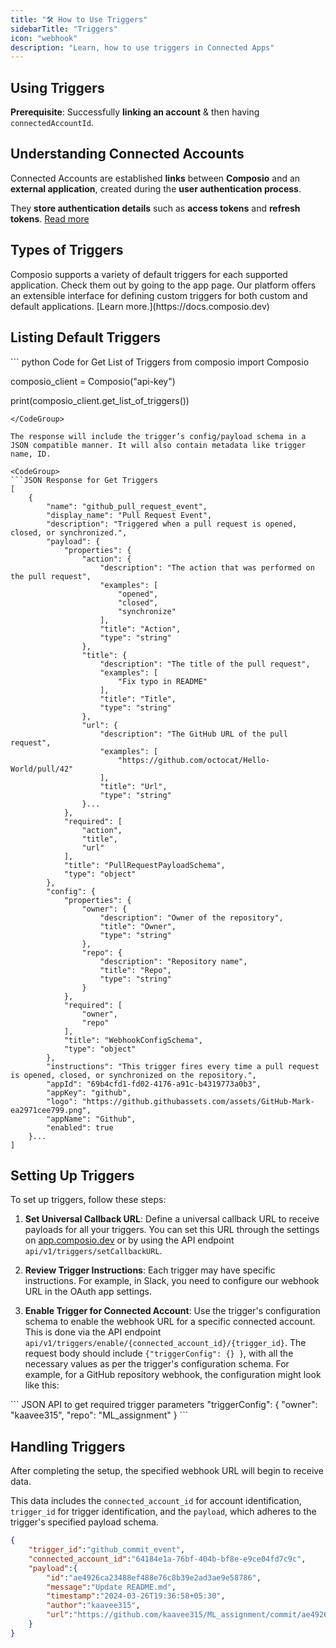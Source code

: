 ```yaml
---
title: "🛠️ How to Use Triggers"
sidebarTitle: "Triggers"
icon: "webhook"
description: "Learn, how to use triggers in Connected Apps"
---
```


## Using Triggers

**Prerequisite**: Successfully **linking an account** & then having `connectedAccountId`.

## **Understanding Connected Accounts**

Connected Accounts are established **links** between **Composio** and an **external application**, created during the **user authentication process**.

They **store authentication details** such as **access tokens** and **refresh tokens**. [Read more](https://docs.composio.dev/integrations/integration-guide)

## **Types of Triggers**

<AccordionGroup>
  <Accordion title="Option 1️⃣ Default Triggers (Preferred)">
    Composio supports a variety of default triggers for each supported
    application. Check them out by going to the app page. 
  </Accordion>
  <Accordion title="Option 2️⃣ Custom Triggers (Build your Own)">
    Our platform offers an extensible interface for defining custom triggers for
    both custom and default applications. [Learn more.](https://docs.composio.dev)
  </Accordion>
</AccordionGroup>

## Listing Default Triggers

<CodeGroup>
``` python Code for Get List of Triggers
from composio import Composio

composio_client = Composio("api-key")

print(composio_client.get_list_of_triggers())

```
</CodeGroup>

The response will include the trigger’s config/payload schema in a JSON compatible manner. It will also contain metadata like trigger name, ID. 

<CodeGroup>
```JSON Response for Get Triggers 
[
    {
        "name": "github_pull_request_event",
        "display_name": "Pull Request Event",
        "description": "Triggered when a pull request is opened, closed, or synchronized.",
        "payload": {
            "properties": {
                "action": {
                    "description": "The action that was performed on the pull request",
                    "examples": [
                        "opened",
                        "closed",
                        "synchronize"
                    ],
                    "title": "Action",
                    "type": "string"
                },
                "title": {
                    "description": "The title of the pull request",
                    "examples": [
                        "Fix typo in README"
                    ],
                    "title": "Title",
                    "type": "string"
                },
                "url": {
                    "description": "The GitHub URL of the pull request",
                    "examples": [
                        "https://github.com/octocat/Hello-World/pull/42"
                    ],
                    "title": "Url",
                    "type": "string"
                }...
            },
            "required": [
                "action",
                "title",
                "url"
            ],
            "title": "PullRequestPayloadSchema",
            "type": "object"
        },
        "config": {
            "properties": {
                "owner": {
                    "description": "Owner of the repository",
                    "title": "Owner",
                    "type": "string"
                },
                "repo": {
                    "description": "Repository name",
                    "title": "Repo",
                    "type": "string"
                }
            },
            "required": [
                "owner",
                "repo"
            ],
            "title": "WebhookConfigSchema",
            "type": "object"
        },
        "instructions": "This trigger fires every time a pull request is opened, closed, or synchronized on the repository.",
        "appId": "69b4cfd1-fd02-4176-a91c-b4319773a0b3",
        "appKey": "github",
        "logo": "https://github.githubassets.com/assets/GitHub-Mark-ea2971cee799.png",
        "appName": "Github",
        "enabled": true
    }...
]
```
</CodeGroup>

## Setting Up Triggers

To set up triggers, follow these steps:

1. **Set Universal Callback URL**: Define a universal callback URL to receive payloads for all your triggers. You can set this URL through the settings on [app.composio.dev](http://app.composio.dev) or by using the API endpoint `api/v1/triggers/setCallbackURL`.

2. **Review Trigger Instructions**: Each trigger may have specific instructions. For example, in Slack, you need to configure our webhook URL in the OAuth app settings.

3. **Enable Trigger for Connected Account**: Use the trigger's configuration schema to enable the webhook URL for a specific connected account. This is done via the API endpoint `api/v1/triggers/enable/{connected_account_id}/{trigger_id}`. The request body should include `{"triggerConfig": {} }`, with all the necessary values as per the trigger's configuration schema. For example, for a GitHub repository webhook, the configuration might look like this:

<CodeGroup>
``` JSON API to get required trigger parameters
"triggerConfig": {
	  "owner": "kaavee315",
	  "repo": "ML_assignment"
}
```
</CodeGroup>

## Handling Triggers 

After completing the setup, the specified webhook URL will begin to receive data. 

This data includes the `connected_account_id` for account identification, `trigger_id` for trigger identification, and the `payload`, which adheres to the trigger's specified payload schema.
<CodeGroup>
``` JSON Sample Trigger Webhook, Received on Callback URL
{
	"trigger_id":"github_commit_event",
	"connected_account_id":"64184e1a-76bf-404b-bf8e-e9ce04fd7c9c",
	"payload":{
		"id":"ae4926ca23488ef488e76c8b39e2ad3ae9e58786",
		"message":"Update README.md",
		"timestamp":"2024-03-26T19:36:58+05:30",
		"author":"kaavee315",
		"url":"https://github.com/kaavee315/ML_assignment/commit/ae4926ca23488ef488e76c8b39e2ad3ae9e58786"
	}
}

```
</CodeGroup>






